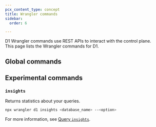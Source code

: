 ```yaml
---
pcx_content_type: concept
title: Wrangler commands
sidebar:
  order: 6

---
```



D1 Wrangler commands use REST APIs to interact with the control plane. This page lists the Wrangler commands for D1.

<Render file="wrangler-commands/d1" product="workers" />

## Global commands

<Render file="wrangler-commands/global-flags" product="workers" />

## Experimental commands

### `insights`

Returns statistics about your queries.

```sh
npx wrangler d1 insights <database_name> --<option>
```

For more information, see [Query `insights`](/d1/observability/metrics-analytics/#query-insights).